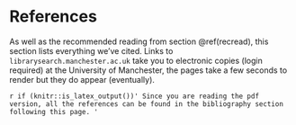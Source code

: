# References {#reading}

As well as the recommended reading from section \@ref(recread), this section lists everything we've cited. Links to `librarysearch.manchester.ac.uk` take you to electronic copies (login required) at the University of Manchester, the pages take a few seconds to render but they do appear (eventually).

`r if (knitr::is_latex_output())'
Since you are reading the pdf version, all the references can be found in the bibliography section following this page.
'`
